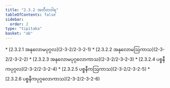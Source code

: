 ```yaml
---
title: "2.3.2 အတီတဝါရ"
tableOfContents: false
sidebar:
  order: 2
type: "tipitaka"
basket: "ab"
---
```



<DynamicBreadcrumb />



<TableOfContents>
* [2.3.2.1 အနုလောမပုဂ္ဂလ](2-3-2/2-3-2-1)
* [2.3.2.2 အနုလောမဩကာသ](2-3-2/2-3-2-2)
* [2.3.2.3 အနုလောမပုဂ္ဂလောကာသ](2-3-2/2-3-2-3)
* [2.3.2.4 ပစ္စနီကပုဂ္ဂလ](2-3-2/2-3-2-4)
* [2.3.2.5 ပစ္စနီကဩကာသ](2-3-2/2-3-2-5)
* [2.3.2.6 ပစ္စနီကပုဂ္ဂလောကာသ](2-3-2/2-3-2-6)
</TableOfContents>